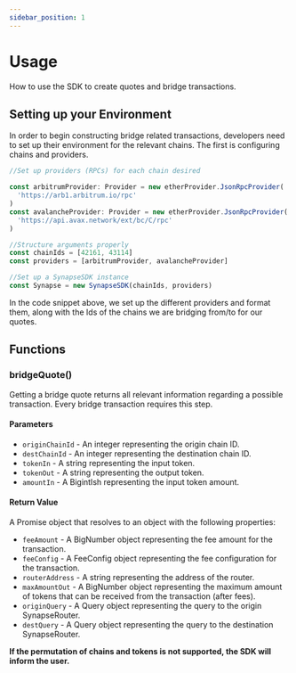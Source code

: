 ```yaml
---
sidebar_position: 1
---
```


# Usage

How to use the SDK to create quotes and bridge transactions.

<!-- TODO: link to synapse router page -->
<!-- TODO: link to document providers -->

## Setting up your Environment

In order to begin constructing bridge related transactions, developers need to set up their environment for the relevant chains. The first is configuring chains and providers.

```typescript
//Set up providers (RPCs) for each chain desired

const arbitrumProvider: Provider = new etherProvider.JsonRpcProvider(
  'https://arb1.arbitrum.io/rpc'
)
const avalancheProvider: Provider = new etherProvider.JsonRpcProvider(
  'https://api.avax.network/ext/bc/C/rpc'
)

//Structure arguments properly
const chainIds = [42161, 43114]
const providers = [arbitrumProvider, avalancheProvider]

//Set up a SynapseSDK instance
const Synapse = new SynapseSDK(chainIds, providers)
```

In the code snippet above, we set up the different providers and format them, along with the Ids of the chains we are bridging from/to for our quotes.

## Functions

### bridgeQuote()

Getting a bridge quote returns all relevant information regarding a possible transaction. Every bridge transaction requires this step.

#### Parameters

- `originChainId` - An integer representing the origin chain ID.
- `destChainId` - An integer representing the destination chain ID.
- `tokenIn` - A string representing the input token.
- `tokenOut` - A string representing the output token.
- `amountIn` - A BigintIsh representing the input token amount.

#### Return Value

A Promise object that resolves to an object with the following properties:

- `feeAmount` - A BigNumber object representing the fee amount for the transaction.
- `feeConfig` - A FeeConfig object representing the fee configuration for the transaction.
- `routerAddress` - A string representing the address of the router.
- `maxAmountOut` - A BigNumber object representing the maximum amount of tokens that can be received from the transaction (after fees).
- `originQuery` - A Query object representing the query to the origin SynapseRouter.
- `destQuery` - A Query object representing the query to the destination SynapseRouter.

<b>
  If the permutation of chains and tokens is not supported, the SDK will inform
  the user.
</b>
